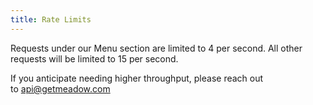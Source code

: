 ```yaml
---
title: Rate Limits
---
```


Requests under our Menu section are limited to 4 per second. All other requests will be limited to 15 per second.

If you anticipate needing higher throughput, please reach out to api@getmeadow.com

